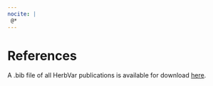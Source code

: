 ```yaml
---
nocite: |
 @*
---
```

# References {.unnumbered}

A .bib file of all HerbVar publications is available for download [here](https://raw.githubusercontent.com/HerbVar-Network/herbvar_manual/refs/heads/main/project_publications.bib?token=GHSAT0AAAAAAC2ASX4DDIAV62IX3MHNIRPQZZKNNXQ).

::: {#refs}
:::


<!-- ::: {#refs-main} -->
<!-- ::: -->
<!-- Here's the appendix references list: -->
<!-- ::: {#refs-pubs} -->
<!-- ::: -->

<!-- ::: {#refs-presentations} -->
<!-- ::: -->
